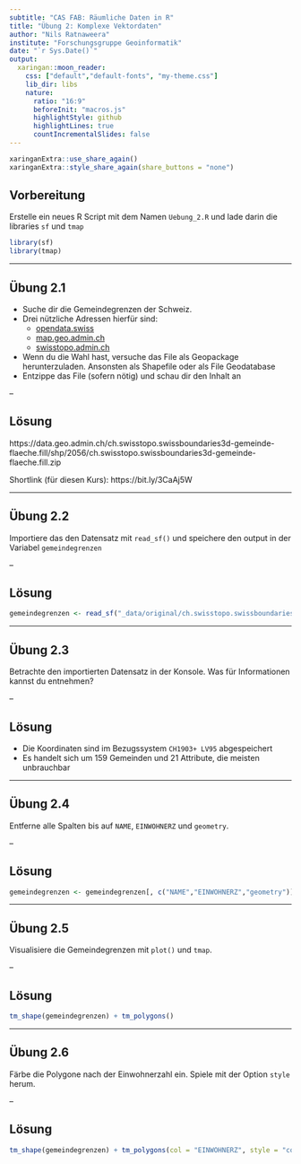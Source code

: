 ```yaml
---
subtitle: "CAS FAB: Räumliche Daten in R"
title: "Übung 2: Komplexe Vektordaten"
author: "Nils Ratnaweera"
institute: "Forschungsgruppe Geoinformatik"
date: "`r Sys.Date()`"
output:
  xaringan::moon_reader:
    css: ["default","default-fonts", "my-theme.css"]
    lib_dir: libs
    nature:
      ratio: "16:9"
      beforeInit: "macros.js"
      highlightStyle: github
      highlightLines: true
      countIncrementalSlides: false
---
```

```r
xaringanExtra::use_share_again()
xaringanExtra::style_share_again(share_buttons = "none")
```

## Vorbereitung <!--1-->

Erstelle ein neues R Script mit dem Namen `Uebung_2.R` und lade darin die libraries `sf` und `tmap`

```r
library(sf)
library(tmap)
```


---

## Übung 2.1 <!--10-->

- Suche dir die Gemeindegrenzen der Schweiz. 
- Drei nützliche Adressen hierfür sind:
  - [opendata.swiss](https://opendata.swiss/)
  - [map.geo.admin.ch](https://map.geo.admin.ch)
  - [swisstopo.admin.ch](https://www.swisstopo.admin.ch)
- Wenn du die Wahl hast, versuche das File als Geopackage herunterzuladen. Ansonsten als Shapefile oder als File Geodatabase
- Entzippe das File (sofern nötig) und schau dir den Inhalt an

--

## Lösung

https://data.geo.admin.ch/ch.swisstopo.swissboundaries3d-gemeinde-flaeche.fill/shp/2056/ch.swisstopo.swissboundaries3d-gemeinde-flaeche.fill.zip

Shortlink (für diesen Kurs): https://bit.ly/3CaAj5W

---

## Übung 2.2 

Importiere das den Datensatz mit `read_sf()` und speichere den output in der Variabel `gemeindegrenzen`

--

## Lösung

```r
gemeindegrenzen <- read_sf("_data/original/ch.swisstopo.swissboundaries3d-gemeinde-flaeche.fill/swissBOUNDARIES3D_1_3_TLM_BEZIRKSGEBIET.shp")
```


---

## Übung 2.3 <!--5-->

Betrachte den importierten Datensatz in der Konsole. Was für Informationen kannst du entnehmen?

--

## Lösung

- Die Koordinaten sind im Bezugssystem `CH1903+ LV95` abgespeichert
- Es handelt sich um 159 Gemeinden und 21 Attribute, die meisten unbrauchbar


---

## Übung 2.4 <!--3-->

Entferne alle Spalten bis auf `NAME`, `EINWOHNERZ` und `geometry`.

--

## Lösung 

```r
gemeindegrenzen <- gemeindegrenzen[, c("NAME","EINWOHNERZ","geometry")]
```

---

## Übung 2.5 <!--4-->

Visualisiere die Gemeindegrenzen mit `plot()` und `tmap`.

--

## Lösung

```r
tm_shape(gemeindegrenzen) + tm_polygons()
```


---

## Übung 2.6 <!--4-->

Färbe die Polygone nach der Einwohnerzahl ein. Spiele mit der Option `style` herum.

--

## Lösung

```r
tm_shape(gemeindegrenzen) + tm_polygons(col = "EINWOHNERZ", style = "cont")
```




